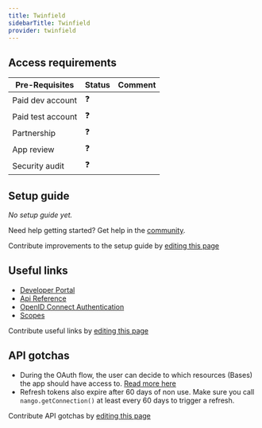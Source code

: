 ```yaml
---
title: Twinfield
sidebarTitle: Twinfield
provider: twinfield
---
```




<Overview />
<PreBuiltTooling provider={providers[pageMetadata.provider]} />
<PreBuiltUseCases />

## Access requirements
| Pre-Requisites | Status | Comment|
| - | - | - |
| Paid dev account | ❓ |  |
| Paid test account | ❓ |  |
| Partnership | ❓ | |
| App review | ❓ |  |
| Security audit | ❓ | |


## Setup guide

_No setup guide yet._

<Tip>Need help getting started? Get help in the [community](https://nango.dev/slack).</Tip>

<Note>Contribute improvements to the setup guide by [editing this page](https://github.com/nangohq/nango/tree/master/docs-v2/integrations/all/twinfield.mdx)</Note>


## Useful links

-   [Developer Portal](https://developers.twinfield.com/home)
-   [Api Reference](https://accounting.twinfield.com/webservices/documentation/#/)
-   [OpenID Connect Authentication](https://accounting.twinfield.com/webservices/documentation/#/ApiReference/Authentication/OpenIdConnect/#/)
-   [Scopes](https://accounting.twinfield.com/webservices/documentation/#/ApiReference/Authentication/OpenIdConnect#Scopes)

<Note>Contribute useful links by [editing this page](https://github.com/nangohq/nango/tree/master/docs-v2/integrations/all/twinfield.mdx)</Note>

## API gotchas

-   During the OAuth flow, the user can decide to which resources (Bases) the app should have access to. [Read more here](https://airtable.com/developers/web/api/oauth-reference#resources)
-   Refresh tokens also expire after 60 days of non use. Make sure you call `nango.getConnection()` at least every 60 days to trigger a refresh.

<Note>Contribute API gotchas by [editing this page](https://github.com/nangohq/nango/tree/master/docs-v2/integrations/all/twinfield.mdx)</Note>
